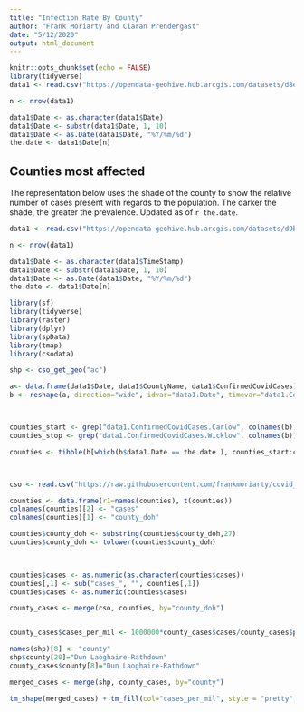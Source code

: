 ```yaml
---
title: "Infection Rate By County"
author: "Frank Moriarty and Ciaran Prendergast"
date: "5/12/2020"
output: html_document
---
```


```r


knitr::opts_chunk$set(echo = FALSE)
library(tidyverse)
data1 <- read.csv("https://opendata-geohive.hub.arcgis.com/datasets/d8eb52d56273413b84b0187a4e9117be_0.csv?outSR=%7B%22latestWkid%22%3A3857%2C%22wkid%22%3A102100%7D")

n <- nrow(data1)

data1$Date <- as.character(data1$Date)
data1$Date <- substr(data1$Date, 1, 10)
data1$Date <- as.Date(data1$Date, "%Y/%m/%d")
the.date <- data1$Date[n]


```

## Counties most affected
The representation below uses the shade of the county to show the relative number of cases present with regards to the population. The darker the shade, the greater the prevalence. Updated as of `r the.date`.



```r

data1 <- read.csv("https://opendata-geohive.hub.arcgis.com/datasets/d9be85b30d7748b5b7c09450b8aede63_0.csv?outSR=%7B%22latestWkid%22%3A3857%2C%22wkid%22%3A102100%7D")

n <- nrow(data1)

data1$Date <- as.character(data1$TimeStamp)
data1$Date <- substr(data1$Date, 1, 10)
data1$Date <- as.Date(data1$Date, "%Y/%m/%d")
the.date <- data1$Date[n]

library(sf)
library(tidyverse)
library(raster)
library(dplyr)
library(spData)
library(tmap)
library(csodata)

shp <- cso_get_geo("ac")

a<- data.frame(data1$Date, data1$CountyName, data1$ConfirmedCovidCases)
b <- reshape(a, direction="wide", idvar="data1.Date", timevar="data1.CountyName")



counties_start <- grep("data1.ConfirmedCovidCases.Carlow", colnames(b))
counties_stop <- grep("data1.ConfirmedCovidCases.Wicklow", colnames(b))

counties <- tibble(b[which(b$data1.Date == the.date ), counties_start:counties_stop])



cso <- read.csv("https://raw.githubusercontent.com/frankmoriarty/covid_ie/master/counties_population_cso_2016.csv")

counties <- data.frame(r1=names(counties), t(counties))
colnames(counties)[2] <- "cases"
colnames(counties)[1] <- "county_doh"

counties$county_doh <- substring(counties$county_doh,27)
counties$county_doh <- tolower(counties$county_doh)
 


counties$cases <- as.numeric(as.character(counties$cases))
counties[,1] <- sub("cases_", "", counties[,1])
counties$cases <- as.numeric(counties$cases)

county_cases <- merge(cso, counties, by="county_doh")


county_cases$cases_per_mil <- 1000000*county_cases$cases/county_cases$pop

names(shp)[8] <- "county"
shp$county[20]="Dun Laoghaire-Rathdown"
county_cases$county[8]="Dun Laoghaire-Rathdown"

merged_cases <- merge(shp, county_cases, by="county")

tm_shape(merged_cases) + tm_fill(col="cases_per_mil", style = "pretty", title=c(paste("Cases per million", the.date))) + tm_borders() + tm_layout(asp = 1.28)                       

```   
                

